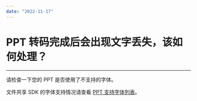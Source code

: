 ```yaml
---
date: "2022-11-17"
---
```

# PPT 转码完成后会出现文字丢失，该如何处理？

- - - 

请检查一下您的 PPT 是否使用了不支持的字体。

文件共享 SDK 的字体支持情况请查看 [PPT 支持字体列表](https://doc-zh.zego.im/article/6584)。